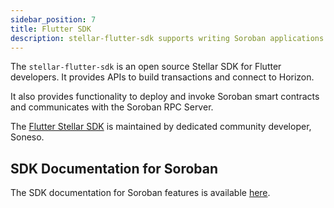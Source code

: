 ```yaml
---
sidebar_position: 7
title: Flutter SDK
description: stellar-flutter-sdk supports writing Soroban applications in Flutter.
---
```


The `stellar-flutter-sdk` is an open source Stellar SDK for Flutter developers. It provides APIs to build transactions and connect to Horizon. 

It also provides functionality to deploy and invoke Soroban smart contracts and communicates with the Soroban RPC Server.

The [Flutter Stellar SDK](https://github.com/Soneso/stellar_flutter_sdk) is maintained by dedicated community developer, Soneso.


## SDK Documentation for Soroban

The SDK documentation for Soroban features is available [here](https://github.com/Soneso/stellar_flutter_sdk/blob/master/soroban.md).

